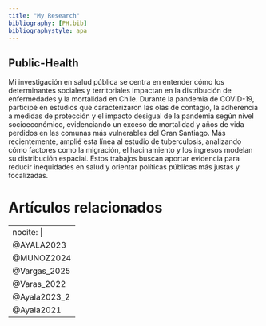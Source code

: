 ```yaml
---
title: "My Research"
bibliography: [PH.bib]
bibliographystyle: apa
---
```


## Public-Health

Mi investigación en salud pública se centra en entender cómo los determinantes sociales y territoriales impactan en la distribución de enfermedades y la mortalidad en Chile. Durante la pandemia de COVID-19, participé en estudios que caracterizaron las olas de contagio, la adherencia a medidas de protección y el impacto desigual de la pandemia según nivel socioeconómico, evidenciando un exceso de mortalidad y años de vida perdidos en las comunas más vulnerables del Gran Santiago. Más recientemente, amplié esta línea al estudio de tuberculosis, analizando cómo factores como la migración, el hacinamiento y los ingresos modelan su distribución espacial. Estos trabajos buscan aportar evidencia para reducir inequidades en salud y orientar políticas públicas más justas y focalizadas.

# Artículos relacionados

---
nocite: |
  @AYALA2023
  @MUNOZ2024
  @Vargas_2025
  @Varas_2022
  @Ayala2023_2
  @Ayala2021
---

::: {#refs}
:::


